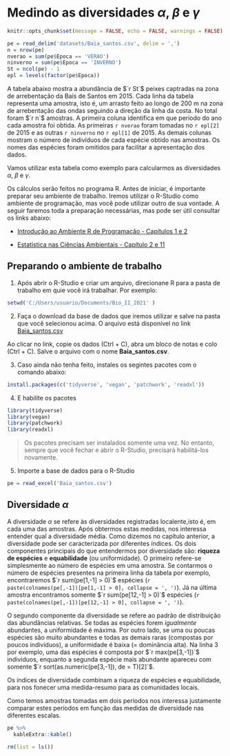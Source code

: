 # Medindo as diversidades $\alpha$, $\beta$ e $\gamma$ {#diversidader}

```r
knitr::opts_chunk$set(message = FALSE, echo = FALSE, warnings = FALSE)
```

```r
pe = read_delim('datasets/Baia_santos.csv', delim = ',')
n = nrow(pe)
nverao = sum(pe$Epoca == 'VERAO')
ninverno = sum(pe$Epoca == 'INVERNO')
St = ncol(pe) - 1
epl = levels(factor(pe$Epoca))
```

A tabela abaixo mostra a abundância de $`r St`$ peixes captradas na zona de arrebentação da Baís de Santos em 2015. Cada linha da tabela representa uma amostra, isto é, um arrasto feito ao longo de $200$ m na zona de arrebentação das ondas seguindo a direção da linha da costa. No total foram $`r n`$ amostras. A primeira coluna identifica em que período do ano cada amostra foi obtida. As primeiras `r nverao` foram tomadas no `r epl[2]` de $2015$ e as outras  `r ninverno` no `r epl[1]` de $2015$. As demais colunas mostram o número de indivíduos de cada espécie obtido nas amostras. Os nomes das espécies foram omitidos para facilitar a apresentação dos dados.

Vamos utilizar esta tabela como exemplo para calcularmos as diversidades $\alpha$, $\beta$ e $\gamma$.

Os cálculos serão feitos no programa R. Antes de iniciar, é importante preparar seu ambiente de trabalho. Iremos utilizar o R-Studio como ambiente de programação, mas você pode utilizar outro de sua vontade. A seguir faremos toda a preparação necessárias, mas pode ser útil consultar os links abaixo:

+ <a href="https://fcopf.github.io/probest-introR/" target="_blank">Introdução ao Ambiente R de Programação - Capítulos 1 e 2</a>

+ <a href="https://fcopf.github.io/probest-cambientais/" target="_blank">Estatística nas Ciências Ambientais - Capítulo 2 e 11</a>

## Preparando o ambiente de trabalho

1. Após abrir o R-Studio e criar um arquivo, direcionane R para a pasta de trabalho em quie você irá trabalhar. Por exemplo:

```r
setwd('C:/Users/usuario/Documents/Bio_II_2021' )
```

2. Faça o download da base de dados que iremos utilizar e salve na pasta que você selecionou acima. O arquivo está disponível no link <a href="https://fcopf.github.io/probest-cambientais/" target="_blank">Baia_santos.csv</a>

Ao clicar no link, copie os dados (Ctrl + C), abra um bloco de notas e colo (Ctrl + C). Salve o arquivo com o nome **Baia_santos.csv**.

3. Caso ainda não tenha feito, instales os segintes pacotes com o comando abaixo:

```r
install.packages(c('tidyverse', 'vegan', 'patchwork', 'readxl'))
```

4. E habilite os pacotes

```r
library(tidyverse)
library(vegan)
library(patchwork)
library(readxl)
```

> Os pacotes precisam ser instalados somente uma vez. No entanto, sempre que você fechar e abrir o R-Studio, precisará habilitá-los novamente.

5. Importe a base de dados para o R-Studio


```r
pe = read_excel('Baia_santos.csv')
```

## Diversidade $\alpha$

A diversidade $\alpha$ se refere às diversidades registradas localente,isto é, em cada uma das amostras. Após obtermos estas medidas, nos interessa entender qual a diversidade média. Como dizemos no capítulo anterior, a diversidade pode ser caracterizada por diferentes índices. Os dois componentes principais do que entendermos por diversidade são: **riqueza de espécies** e **equabilidade** (ou uniformidade). O primeiro refere-se simplesmente ao número de espécies em uma amostra. Se contarmos o número de espécies presentes na primeira linha da tabela por exemplo, encontraremos $`r sum(pe[1,-1] > 0)`$ espécies (`r paste(colnames(pe[,-1])[pe[1,-1] > 0], collapse = ', ')`). Já na última amostra encontramos somente $`r sum(pe[12,-1] > 0)`$ espécies (`r paste(colnames(pe[,-1])[pe[12,-1] > 0], collapse = ', ')`).

O segundo componente da diversidade se refere ao padrão de distribuição das abundâncias relativas. Se todas as espécies forem *igualmente* abundantes, a uniformidade é máxima. Por outro lado, se uma ou poucas espécies são muito abundantes e todas as demais raras (compostas por poucos indivíduos), a uniformidade é baixa (= dominância alta). Na linha $3$ por exemplo, uma das espécies é composta por $`r max(pe[3,-1])`$ individuos, enquanto a segunda espécie mais abundante apareceu com somente $`r sort(as.numeric(pe[3,-1]), de = T)[2]`$.

Os índices de diversidade combinam a riqueza de espécies e equabilidade, para nos fonecer uma medida-resumo para as comunidades locais.

Como temos amostras tomadas em dois períodos nos interessa justamente comparar estes períodos em função das medidas de diversidade nas diferentes escalas.


```r
pe %>% 
  kableExtra::kable()
```



```r
rm(list = ls())
```

